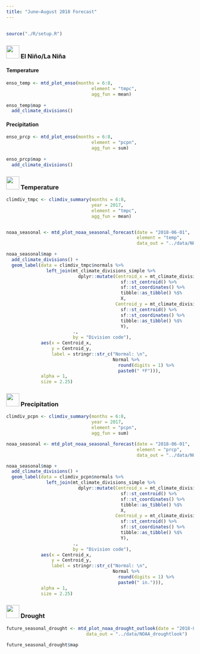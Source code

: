 ```yaml
---
title: "June–August 2018 Forecast"
---
```


## {- .tabset .tabset-fade .tabset-pills}

```r
source("./R/setup.R")
```

### <img src="icons/enso.svg" width="35px"/> El Niño/La Niña {-}

#### Temperature {-}
```r


enso_temp <- mtd_plot_enso(months = 6:8,
                                element = "tmpc",
                                agg_fun = mean)
 
enso_temp$map +
  add_climate_divisions()
```

#### Precipitation {-}
```r

enso_prcp <- mtd_plot_enso(months = 6:8,
                                element = "pcpn",
                                agg_fun = sum)
 
enso_prcp$map +
  add_climate_divisions()
```


### <img src="icons/temperature.svg" width="35px"/> Temperature {-}

```r

climdiv_tmpc <- climdiv_summary(months = 6:8,
                                year = 2017,
                                element = "tmpc",
                                agg_fun = mean)


noaa_seasonal <- mtd_plot_noaa_seasonal_forecast(date = "2018-06-01",
                                                 element = "temp",
                                                 data_out = "../data/NOAA_seasonal")

noaa_seasonal$map +
  add_climate_divisions() +
  geom_label(data = climdiv_tmpc$normals %>%
               left_join(mt_climate_divisions_simple %>%
                           dplyr::mutate(Centroid_x = mt_climate_divisions_simple %>%
                                           sf::st_centroid() %>%
                                           sf::st_coordinates() %>%
                                           tibble::as_tibble() %$%
                                           X,
                                         Centroid_y = mt_climate_divisions_simple %>%
                                           sf::st_centroid() %>%
                                           sf::st_coordinates() %>%
                                           tibble::as_tibble() %$%
                                           Y),
                         .,
                         by = "Division code"),
             aes(x = Centroid_x,
                 y = Centroid_y,
                 label = stringr::str_c("Normal: \n",
                                        Normal %>%
                                          round(digits = 1) %>%
                                          paste0(" ºF"))),
             alpha = 1,
             size = 2.25)

```

### <img src="icons/precipitation.svg" width="35px"/> Precipitation {-}

```r

climdiv_pcpn <- climdiv_summary(months = 6:8,
                                year = 2017,
                                element = "pcpn",
                                agg_fun = sum)

noaa_seasonal <- mtd_plot_noaa_seasonal_forecast(date = "2018-06-01",
                                                 element = "prcp",
                                                 data_out = "../data/NOAA_seasonal")

noaa_seasonal$map +
  add_climate_divisions() +
  geom_label(data = climdiv_pcpn$normals %>%
               left_join(mt_climate_divisions_simple %>%
                           dplyr::mutate(Centroid_x = mt_climate_divisions_simple %>%
                                           sf::st_centroid() %>%
                                           sf::st_coordinates() %>%
                                           tibble::as_tibble() %$%
                                           X,
                                         Centroid_y = mt_climate_divisions_simple %>%
                                           sf::st_centroid() %>%
                                           sf::st_coordinates() %>%
                                           tibble::as_tibble() %$%
                                           Y),
                         .,
                         by = "Division code"),
             aes(x = Centroid_x,
                 y = Centroid_y,
                 label = stringr::str_c("Normal: \n",
                                        Normal %>%
                                          round(digits = 1) %>%
                                          paste0(" in."))),
             alpha = 1,
             size = 2.25)

```

### <img src="icons/drought.svg" width="35px"/> Drought {-}

```r

future_seasonal_drought <- mtd_plot_noaa_drought_outlook(date = "2018-06-01",
                              data_out = "../data/NOAA_droughtlook")

future_seasonal_drought$map
```

